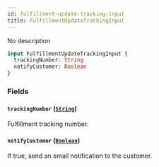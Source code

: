 ```yaml
---
id: fulfillment-update-tracking-input
title: FulfillmentUpdateTrackingInput
---
```



No description

```graphql
input FulfillmentUpdateTrackingInput {
  trackingNumber: String
  notifyCustomer: Boolean
}
```


### Fields

#### `trackingNumber` ([`String`](../../../developer/api-reference/scalars/string))

Fulfillment tracking number.


#### `notifyCustomer` ([`Boolean`](../../../developer/api-reference/scalars/boolean))

If true, send an email notification to the customer.





